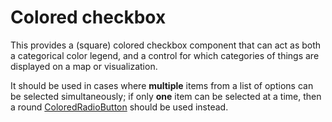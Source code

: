 
<Meta title="Ui/ColoredCheckbox" />

# Colored checkbox

This provides a (square) colored checkbox component that can act as both a categorical color legend, and a control for which categories of things are displayed on a map or visualization.

It should be used in cases where **multiple** items from a list of options can be selected simultaneously; if only **one** item can be selected at a time, then a round [ColoredRadioButton](./?path=/docs/ui-coloredradiobutton--docs) should be used instead.
